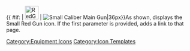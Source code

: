 {{ #if: {{{1|}}} | [[File:RedGunLight.png|36px|link={{{1}}}]] | [[File:RedGunLight.png|Small Caliber Main Gun|36px]]}}<noinclude>As shown, displays the Small Red Gun icon.  If the first parameter is provided, adds a link to that page.
[[Category:Equipment Icons]] [[Category:Icon Templates]]</noinclude>